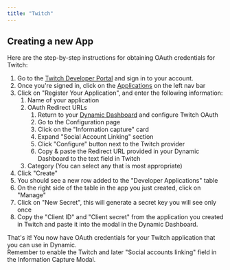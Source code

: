 ```yaml
---
title: "Twitch"
---
```


## Creating a new App

Here are the step-by-step instructions for obtaining OAuth credentials for Twitch:

1. Go to the [Twitch Developer Portal](https://dev.twitch.tv/console) and sign in to your account.
2. Once you're signed in, click on the [Applications](https://dev.twitch.tv/console/apps) on the left nav bar
3. Click on "Register Your Application", and enter the following information:
   1. Name of your application
   2. OAuth Redirect URLs
      1. Return to your [Dynamic Dashboard](https://app.dynamic.xyz/dashboard/configurations) and configure Twitch OAuth
      2. Go to the Configuration page
      3. Click on the "Information capture" card
      4. Expand "Social Account Linking" section
      5. Click "Configure" button next to the Twitch provider
      6. Copy & paste the Redirect URL provided in your Dynamic Dashboard to the text field in Twitch
   3. Category (You can select any that is most appropriate)
4. Click "Create"
5. You should see a new row added to the "Developer Applications" table
6. On the right side of the table in the app you just created, click on "Manage"
7. Click on "New Secret", this will generate a secret key you will see only once
8. Copy the "Client ID" and "Client secret" from the application you created in Twitch and paste it into the modal in the Dynamic Dashboard.

That's it! You now have OAuth credentials for your Twitch application that you can use in Dynamic.  
Remember to enable the Twitch and later "Social accounts linking" field in the Information Capture Modal.

